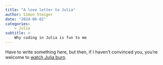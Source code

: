 ```yaml
---
title: "A love letter to Julia"
author: Simon Steiger
date: "2024-06-02"
categories:
    - Julia
subtitle: >
    Why coding in Julia is fun to me
---
```


Have to write something here, but then, if I haven't convinced you, you're welcome to [watch Julia burn](https://github.com/JuliaWTF/WatchJuliaBurn.jl).